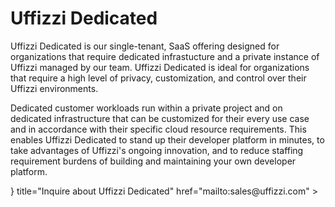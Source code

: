 
# Uffizzi Dedicated

Uffizzi Dedicated is our single-tenant, SaaS offering designed for organizations that require dedicated infrastucture and a private instance of Uffizzi managed by our team. Uffizzi Dedicated is ideal for organizations that require a high level of privacy, customization, and control over their Uffizzi environments.

Dedicated customer workloads run within a private project and on dedicated infrastructure that can be customized for their every use case and in accordance with their specific cloud resource requirements. This enables Uffizzi Dedicated to stand up their developer platform in minutes, to take advantages of Uffizzi's ongoing innovation, and to reduce staffing requirement burdens of building and maintaining your own developer platform.  


<Cards num={2}>
  <Cards.Card
    arrow
    icon={<Mail />}
    title="Inquire about Uffizzi Dedicated"
    href="mailto:sales@uffizzi.com"
  >
  </Cards.Card>
</Cards>